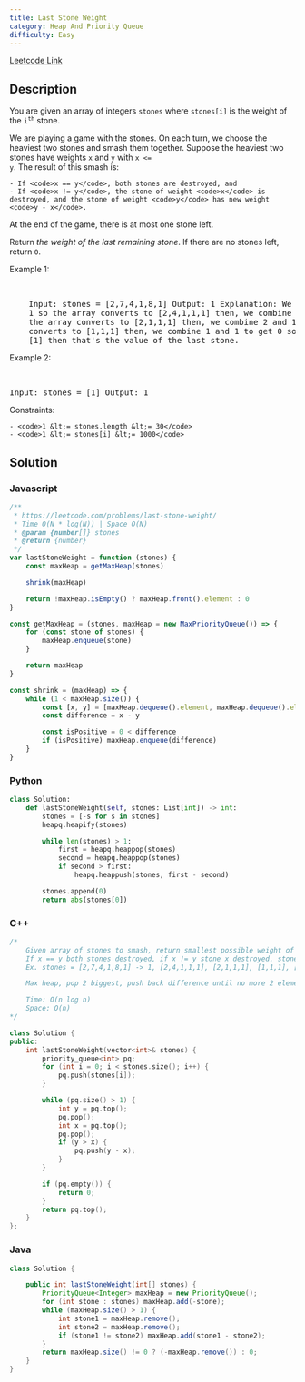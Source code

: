 ```yaml
---
title: Last Stone Weight
category: Heap And Priority Queue
difficulty: Easy
---
```


<Callout>

[Leetcode Link](https://leetcode.com/problems/last-stone-weight)

</Callout>

## Description

You are given an array of integers <code>stones</code> where <code>stones[i]</code> is the weight of the <code>i<sup>th</sup></code> stone.

We are playing a game with the stones. On each turn, we choose the heaviest two stones and smash them together. Suppose the heaviest two stones have weights <code>x</code> and <code>y</code> with <code>x &lt;= y</code>. The result of this smash is:

    - If <code>x == y</code>, both stones are destroyed, and
    - If <code>x != y</code>, the stone of weight <code>x</code> is destroyed, and the stone of weight <code>y</code> has new weight <code>y - x</code>.

At the end of the game, there is at most one stone left.

Return _the weight of the last remaining stone_. If there are no stones left, return <code>0</code>.

Example 1:

<br />

<pre className="overflow-x-auto">
	Input: stones = [2,7,4,1,8,1] Output: 1 Explanation: We combine 7 and 8 to get
	1 so the array converts to [2,4,1,1,1] then, we combine 2 and 4 to get 2 so
	the array converts to [2,1,1,1] then, we combine 2 and 1 to get 1 so the array
	converts to [1,1,1] then, we combine 1 and 1 to get 0 so the array converts to
	[1] then that&#39;s the value of the last stone.
</pre>

Example 2:

<br />

<pre className="overflow-x-auto">Input: stones = [1] Output: 1</pre>

Constraints:

    - <code>1 &lt;= stones.length &lt;= 30</code>
    - <code>1 &lt;= stones[i] &lt;= 1000</code>

## Solution

### Javascript

```javascript
/**
 * https://leetcode.com/problems/last-stone-weight/
 * Time O(N * log(N)) | Space O(N)
 * @param {number[]} stones
 * @return {number}
 */
var lastStoneWeight = function (stones) {
	const maxHeap = getMaxHeap(stones)

	shrink(maxHeap)

	return !maxHeap.isEmpty() ? maxHeap.front().element : 0
}

const getMaxHeap = (stones, maxHeap = new MaxPriorityQueue()) => {
	for (const stone of stones) {
		maxHeap.enqueue(stone)
	}

	return maxHeap
}

const shrink = (maxHeap) => {
	while (1 < maxHeap.size()) {
		const [x, y] = [maxHeap.dequeue().element, maxHeap.dequeue().element]
		const difference = x - y

		const isPositive = 0 < difference
		if (isPositive) maxHeap.enqueue(difference)
	}
}
```

### Python

```python
class Solution:
    def lastStoneWeight(self, stones: List[int]) -> int:
        stones = [-s for s in stones]
        heapq.heapify(stones)

        while len(stones) > 1:
            first = heapq.heappop(stones)
            second = heapq.heappop(stones)
            if second > first:
                heapq.heappush(stones, first - second)

        stones.append(0)
        return abs(stones[0])

```

### C++

```cpp
/*
    Given array of stones to smash, return smallest possible weight of last stone
    If x == y both stones destroyed, if x != y stone x destroyed, stone y = y - x
    Ex. stones = [2,7,4,1,8,1] -> 1, [2,4,1,1,1], [2,1,1,1], [1,1,1], [1]

    Max heap, pop 2 biggest, push back difference until no more 2 elements left

    Time: O(n log n)
    Space: O(n)
*/

class Solution {
public:
    int lastStoneWeight(vector<int>& stones) {
        priority_queue<int> pq;
        for (int i = 0; i < stones.size(); i++) {
            pq.push(stones[i]);
        }

        while (pq.size() > 1) {
            int y = pq.top();
            pq.pop();
            int x = pq.top();
            pq.pop();
            if (y > x) {
                pq.push(y - x);
            }
        }

        if (pq.empty()) {
            return 0;
        }
        return pq.top();
    }
};

```

### Java

```java
class Solution {

    public int lastStoneWeight(int[] stones) {
        PriorityQueue<Integer> maxHeap = new PriorityQueue();
        for (int stone : stones) maxHeap.add(-stone);
        while (maxHeap.size() > 1) {
            int stone1 = maxHeap.remove();
            int stone2 = maxHeap.remove();
            if (stone1 != stone2) maxHeap.add(stone1 - stone2);
        }
        return maxHeap.size() != 0 ? (-maxHeap.remove()) : 0;
    }
}

```
